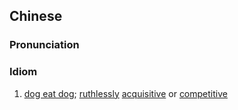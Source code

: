 ==Chinese==
{{zh-forms}}

===Pronunciation===
{{zh-pron
|m=gǒuyǎogǒu
|c=gau2 ngaau5 gau2
|cat=id
}}

===Idiom===
{{zh-idiom}}

# {{lb|zh|figurative}} [[dog eat dog]]; [[ruthlessly]] [[acquisitive]] or [[competitive]]